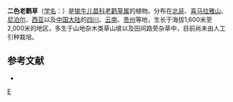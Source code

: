 {{Speciesbox 
| taxon = Geranium ocellatum
| authority = Camb.
}}

'''二色老鹳草'''（[[学名|学名]]：{{lang|la|''Geranium ocellatum''}}）是[[牻牛儿苗科|牻牛儿苗科]][[老鹳草属|老鹳草属]]的植物。分布在[[北非|北非]]、[[喜马拉雅山|喜马拉雅山]]、[[尼泊尔|尼泊尔]]、[[西亚|西亚]]以及[[中国大陆|中国大陆]]的[[四川|四川]]、[[云南|云南]]、[[贵州|贵州]]等地，生长于海拔1,600米至2,000米的地区，多生于山地杂木类草山坡以及田间路旁杂草中，目前尚未由人工引种栽培。

== 参考文献 ==
<div class="references-small">
* {{cite web| url =http://www.bioinfo.cn/db05/KmzwSpecies.php?action=view&id=9689| title =二色老鹳草| work =《中国高等植物数据库全库》| publisher =中国科学院微生物研究所| author =昆明植物研究所| accessdate =2009-02-24| deadurl =yes| archiveurl =https://web.archive.org/web/20160305051146/http://www.bioinfo.cn/db05/KmzwSpecies.php?action=view&id=9689| archivedate =2016-03-05}}
</div>
{{Taxonbar|from=Q10880360}}

[[Category:老鹳草属|E]]